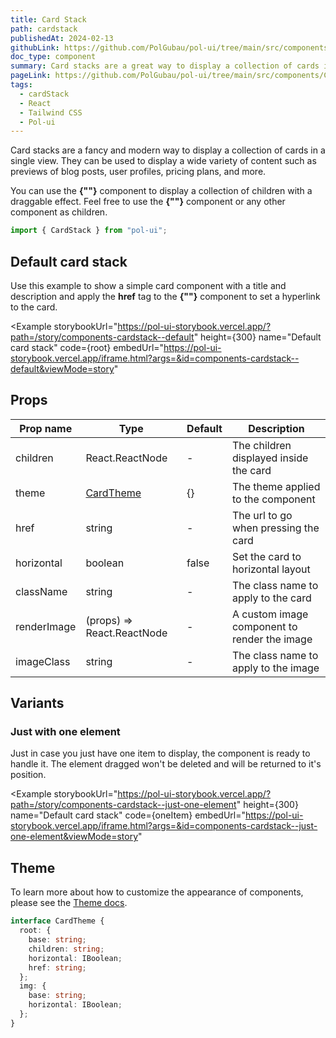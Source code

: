```yaml
---
title: Card Stack
path: cardstack
publishedAt: 2024-02-13
githubLink: https://github.com/PolGubau/pol-ui/tree/main/src/components/CardStack
doc_type: component
summary: Card stacks are a great way to display a collection of cards in a single view. They can be used to display a wide variety of content such as previews of blog posts, user profiles, pricing plans, and more.
pageLink: https://github.com/PolGubau/pol-ui/tree/main/src/components/CardStack
tags:
  - cardStack
  - React
  - Tailwind CSS
  - Pol-ui
---
```




Card stacks are a fancy and modern way to display a collection of cards in a single view. They can be used to display a wide variety of content such as previews of blog posts, user profiles, pricing plans, and more.

You can use the **{"<CardStack>"}** component to display a collection of children with a draggable effect.
Feel free to use the **{"<Card>"}** component or any other component as children.

```jsx
import { CardStack } from "pol-ui";
```

## Default card stack

Use this example to show a simple card component with a title and description and apply the **href** tag to the **{"<Card>"}** component to set a hyperlink to the card.

<Example
  storybookUrl="https://pol-ui-storybook.vercel.app/?path=/story/components-cardstack--default"
  height={300}
  name="Default card stack"
  code={root}
  embedUrl="https://pol-ui-storybook.vercel.app/iframe.html?args=&id=components-cardstack--default&viewMode=story"
>
  <RootCode />
</Example>

## Props

| Prop name   | Type                       | Default | Description                                  |
| ----------- | -------------------------- | ------- | -------------------------------------------- |
| children    | React.ReactNode            | -       | The children displayed inside the card       |
| theme       | [CardTheme](/theme)        | {}      | The theme applied to the component           |
| href        | string                     | -       | The url to go when pressing the card         |
| horizontal  | boolean                    | false   | Set the card to horizontal layout            |
| className   | string                     | -       | The class name to apply to the card          |
| renderImage | (props) => React.ReactNode | -       | A custom image component to render the image |
| imageClass  | string                     | -       | The class name to apply to the image         |

## Variants

### Just with one element

Just in case you just have one item to display, the component is ready to handle it. The element dragged won't be deleted and will be returned to it's position.

<Example
  storybookUrl="https://pol-ui-storybook.vercel.app/?path=/story/components-cardstack--just-one-element"
  height={300}
  name="Default card stack"
  code={oneItem}
  embedUrl="https://pol-ui-storybook.vercel.app/iframe.html?args=&id=components-cardstack--just-one-element&viewMode=story"
>
  <OneItemCode />
</Example>

## Theme

To learn more about how to customize the appearance of components, please see the [Theme docs](/docs/theming).

```ts
interface CardTheme {
  root: {
    base: string;
    children: string;
    horizontal: IBoolean;
    href: string;
  };
  img: {
    base: string;
    horizontal: IBoolean;
  };
}
```
